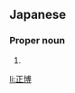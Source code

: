 ==Japanese==
{{ja-kanjitab|まさ|ひろ}}

===Proper noun===
{{ja-pos|proper|まさひろ}}

# {{given name|male|lang=ja|sort=まさひろ}}

[[li:正博]]